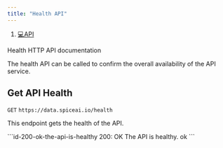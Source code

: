 ```yaml
---
title: "Health API"
---
```


1. [💻API](/api)

Health HTTP API documentation

The health API can be called to confirm the overall availability of the API service.

## Get API Health

`GET` `https://data.spiceai.io/health`

This endpoint gets the health of the API.

<CodeGroup>
  ```id-200-ok-the-api-is-healthy 200: OK The API is healthy.
  ok
  ```
</CodeGroup>
